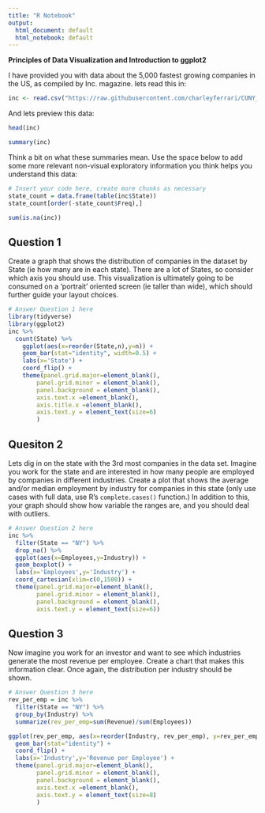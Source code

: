 ---
title: "R Notebook"
output:
  html_document: default
  html_notebook: default
---

**Principles of Data Visualization and Introduction to ggplot2**

I have provided you with data about the 5,000 fastest growing companies in the US, as compiled by Inc. magazine. lets read this in:

```{r}
inc <- read.csv("https://raw.githubusercontent.com/charleyferrari/CUNY_DATA_608/master/module1/Data/inc5000_data.csv", header= TRUE)
```

And lets preview this data:

```{r}
head(inc)
```
```{r}
summary(inc)
```

Think a bit on what these summaries mean. Use the space below to add some more relevant non-visual exploratory information you think helps you understand this data:

```{r}
# Insert your code here, create more chunks as necessary
state_count = data.frame(table(inc$State))
state_count[order(-state_count$Freq),]
```
```{r}
sum(is.na(inc))
```

## Question 1

Create a graph that shows the distribution of companies in the dataset by State (ie how many are in each state). There are a lot of States, so consider which axis you should use. This visualization is ultimately going to be consumed on a 'portrait' oriented screen (ie taller than wide), which should further guide your layout choices.

```{r}
# Answer Question 1 here
library(tidyverse)
library(ggplot2)
inc %>%
  count(State) %>%
    ggplot(aes(x=reorder(State,n),y=n)) +
    geom_bar(stat="identity", width=0.5) +
    labs(x='State') +
    coord_flip() +
    theme(panel.grid.major=element_blank(),
        panel.grid.minor = element_blank(),
        panel.background = element_blank(),
        axis.text.x =element_blank(),
        axis.title.x =element_blank(),
        axis.text.y = element_text(size=6)
        )
```

## Quesiton 2

Lets dig in on the state with the 3rd most companies in the data set. Imagine you work for the state and are interested in how many people are employed by companies in different industries. Create a plot that shows the average and/or median employment by industry for companies in this state (only use cases with full data, use R's `complete.cases()` function.) In addition to this, your graph should show how variable the ranges are, and you should deal with outliers.

```{r}
# Answer Question 2 here
inc %>%
  filter(State == "NY") %>%
  drop_na() %>%
  ggplot(aes(x=Employees,y=Industry)) +
  geom_boxplot() +
  labs(x='Employees',y='Industry') +
  coord_cartesian(xlim=c(0,1500)) +
  theme(panel.grid.major=element_blank(),
        panel.grid.minor = element_blank(),
        panel.background = element_blank(),
        axis.text.y = element_text(size=6))
```

## Question 3

Now imagine you work for an investor and want to see which industries generate the most revenue per employee. Create a chart that makes this information clear. Once again, the distribution per industry should be shown.

```{r}
# Answer Question 3 here
rev_per_emp = inc %>%
  filter(State == "NY") %>%
  group_by(Industry) %>%
  summarize(rev_per_emp=sum(Revenue)/sum(Employees))

ggplot(rev_per_emp, aes(x=reorder(Industry, rev_per_emp), y=rev_per_emp)) +
  geom_bar(stat="identity") +
  coord_flip() +
  labs(x='Industry',y='Revenue per Employee') +
  theme(panel.grid.major=element_blank(),
        panel.grid.minor = element_blank(),
        panel.background = element_blank(),
        axis.text.x =element_blank(),
        axis.text.y = element_text(size=8)
        )
```